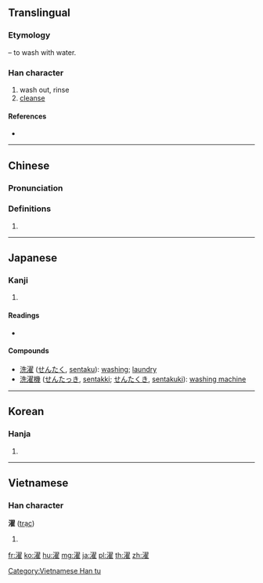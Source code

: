 ==Translingual==

===Etymology===
{{Han compound|水|t1=water|alt1=氵|翟|ls=psc|c1=s|c2=p}} – to wash with water.

===Han character===
{{Han char|rn=85|rad=水|as=14|sn=17|four=37114|canj=ESMG}}

# wash out, rinse
# [[cleanse]]

====References====
* {{Han ref|kx=0657.150|dkj=18532|dj=1067.160|hdz=31775.010|uh=6FEF|ud=28655|bh=C0DE|bd=49374}}

----

==Chinese==
{{zh-forms}}

===Pronunciation===
{{zh-pron
|m=zhuó
|c=zok6
|h=pfs=
|md=
|mn=
|w=
|mc=y
|oc=y
|cat=
}}

===Definitions===
{{zh-hanzi}}

# {{rfdef|lang=zh}}

----

==Japanese==

===Kanji===
{{ja-kanji|grade=c|rs=水14}}

# {{defn|lang=ja|sort=水14}}

====Readings====
* {{ja-readings|goon=[[だく]] (daku)|kanon=[[たく]] (taku)|kun=[[あらう]] (arau)}}

====Compounds====
* [[洗濯]] ([[せんたく]], [[sentaku]]): [[washing]]; [[laundry]]
* [[洗濯機]] ([[せんたっき]], [[sentakki]]; [[せんたくき]], [[sentakuki]]): [[washing machine]]

----

==Korean==

===Hanja===
{{ko-hanja|hangeul=탁|eumhun=|rv=tak|mr=t'ak|y=thak}}

# {{defn|lang=ko|sort=水14}}

----

==Vietnamese==

===Han character===
'''濯''' ([[trạc]])

# {{defn|vi}}

[[Category:Vietnamese Han tu]]

[[fr:濯]]
[[ko:濯]]
[[hu:濯]]
[[mg:濯]]
[[ja:濯]]
[[pl:濯]]
[[th:濯]]
[[zh:濯]]